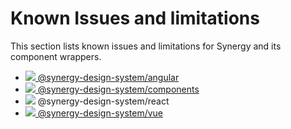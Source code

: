 
<Meta title="Limitations/Known Issues and limitations" />

# Known Issues and limitations

This section lists known issues and limitations for Synergy and its component wrappers.

<ul className="syn-navigation-list">
  <li>
    <a href="../?path=/docs/limitations-angular--docs"><img src="/ng.webp" /> @synergy-design-system/angular</a>
  </li>
  <li>
    <a href="../?path=/docs/limitations-components--docs"><img src="/html5.png" /> @synergy-design-system/components</a>
  </li>
  <li>
    <a><img src="/react.webp" /> @synergy-design-system/react</a>
  </li>
  <li>
    <a href="../?path=/docs/limitations-vue--docs"><img src="/vue.webp" /> @synergy-design-system/vue</a>
  </li>
</ul>

<style>{`
.syn-navigation-list {
  display: flex;
  justify-content: space-around;
  list-style-type: none;
  padding: 0;
  margin: 0;

  li {
    margin: 0;
  }

  a {
    display: flex;
    flex-direction: column;
    gap: var(--syn-spacing-medium);
    justify-content: center;
    align-items: center;
    padding: var(--syn-spacing-large);
    border-radius: var(--syn-spacing-3x-small);
    text-align: center;
  }

  a[href]:hover {
    color: var(--syn-color-primary-950);
    background: var(--syn-color-neutral-50);
    img {
      transform: scale(1.5);
      filter: grayscale(0);
    }
  }

  a:not([href]) {
    color: var(--syn-color-primary-600);
    cursor: not-allowed;
  }

  img {
    display: block;
    height: 50px;
    margin-bottom: 10px;
    will-change: transform;
    transition: transform var(--syn-transition-slow), filter var(--syn-transition-fast);
    filter: grayscale(1);
  }
}
`}</style>

